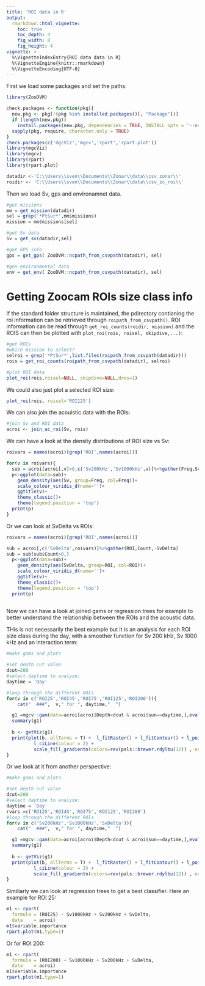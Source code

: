 ```yaml
---
title: 'ROI data in R'
output:
  rmarkdown::html_vignette:
    toc: true
    toc_depth: 4
    fig_width: 8 
    fig_height: 4 
vignette: >
  %\VignetteIndexEntry{ROI data data in R}
  %\VignetteEngine{knitr::rmarkdown}
  %\VignetteEncoding{UTF-8}
---
```


First we load some packages and set the paths:

```r
library(ZooDVM)

check.packages <- function(pkg){
  new.pkg <- pkg[!(pkg %in% installed.packages()[, "Package"])]
  if (length(new.pkg))
    install.packages(new.pkg, dependencies = TRUE, INSTALL_opts = '--no-lock')
  sapply(pkg, require, character.only = TRUE)
}
check.packages(c('mgcViz','mgcv','rpart','rpart.plot'))
library(mgcViz)
library(mgcv)
library(rpart)
library(rpart.plot)

datadir <-'C:\\Users\\sven\\Documents\\Zonar\\data\\csv_zonar\\'
roidir <- 'C:\\Users\\sven\\Documents\\Zonar\\data\\csv_zc_roi\\'

```

Then we load Sv, gps and environamnet data.

```r
#get missions
mm = get_mission(datadir)
sel = grep('*PtSur*',mm$missions)
mission = mm$missions[sel]

#get Sv data
Sv = get_sv(datadir,sel)

#get GPS info
gps = get_gps( ZooDVM::ncpath_from_csvpath(datadir), sel)

#gen environmental data
env = get_env( ZooDVM::ncpath_from_csvpath(datadir), sel)

```

# Getting Zoocam ROIs size class info  

If the standard folder structure is maintained, the pdirectory contianing the roi information can be retrieved through `roipath_from_csvpath()`. ROI information can be read through `get_roi_counts(roidir, mission)` and the ROIS can then be plotted with `plot_roi(rois, roisel, skipdive,...)`:  

```r
#get ROIs
#which mission to select?
selroi = grep('*PtSur*',list.files(roipath_from_csvpath(datadir)))
rois = get_roi_counts(roipath_from_csvpath(datadir), selroi)

#plot ROI data
plot_roi(rois,roisel=NULL, skipdive=NULL,dres=1)

```

We could also just plot a selected ROI size:  

```r
plot_roi(rois, roisel='ROI125')
```

We can also join the acouistic data with the ROIs:  
```r
#join Sv and ROI data
acroi <- join_ac_roi(Sv, rois)
```


We can have a look at the density distributions of ROI size vs Sv:

```r

roivars = names(acroi)[grep('ROI',names(acroi))]

for(v in roivars){
  sub = acroi[acroi[,v]>0,c('Sv200kHz','Sv1000kHz',v)]%>%gather(Freq,Sv,-eval(v))
  p<-ggplot(data=sub)+
    geom_density(aes(Sv, group=Freq, col=Freq))+
    scale_colour_viridis_d(name='')+
    ggtitle(v)+
    theme_classic()+
    theme(legend.position = 'top')
  print(p)
}

```
  
Or we can look at SvDelta vs ROIs:  

```r

roivars = names(acroi)[grep('ROI',names(acroi))]

sub = acroi[,c('SvDelta',roivars)]%>%gather(ROI,Count,-SvDelta)
sub = sub[sub$Count>0,]
  p<-ggplot(data=sub)+
    geom_density(aes(SvDelta, group=ROI, col=ROI))+
    scale_colour_viridis_d(name='')+
    ggtitle(v)+
    theme_classic()+
    theme(legend.position = 'top')
  print(p)
  
```


Now we can have a look at joined gams or regression trees for example to better understand the relationship between the ROIs and the acoustic data.  

THis is not necessarily the best example but it is an analysis for each ROI size class during the day, with a smoother function for Sv 200 kHz, Sv 1000 kHz and an interaction term:  

```r
#make gams and plots

#set depth cut value
dcut=200
#select daytime to analyze:
daytime = 'Day' 

#loop through the different ROIs
for(v in c('ROI25','ROI45','ROI75','ROI125','ROI200')){
    cat("  ###",  v," for ", daytime,"  ")

  g1 =mgcv::gam(data=acroi[acroi$Depth<dcut & acroi$sun==daytime,],eval(parse(text=v))~s(Sv200kHz)+s(Sv1000kHz)+s(Sv200kHz, Sv1000kHz))
  summary(g1)
  
  b <- getViz(g1)
  print(plot(b, allTerms = T) +  l_fitRaster() + l_fitContour() + l_points(alpha=0.2)+ l_fitLine(linetype = 1, size=1.2) + l_fitContour() + 
          l_ciLine(colour = 2) +
          scale_fill_gradientn(colors=rev(pals::brewer.rdylbu(12)) , na.value='transparent',oob=scales::squish)+theme_classic(), pages = 1)
}

```

Or we look at it from another perspective:  

```r
#make gams and plots

#set depth cut value
dcut=200
#select daytime to analyze:
daytime = 'Day' 
rvars =c('ROI25','ROI45','ROI75','ROI125','ROI200')
#loop through the different ROIs
for(v in c('Sv200kHz','Sv1000kHz','SvDelta')){
    cat("  ###",  v," for ", daytime,"  ")

  g1 =mgcv::gam(data=acroi[acroi$Depth<dcut & acroi$sun==daytime,],eval(parse(text=v))~s(ROI25)+s(ROI200)+s(ROI25, ROI200)+s(ROI25, ROI125)+s(ROI25, ROI75)+s(ROI75, ROI200))
  summary(g1)
  
  b <- getViz(g1)
  print(plot(b, allTerms = T) +  l_fitRaster() + l_fitContour() + l_points(alpha=0.2)+ l_fitLine(linetype = 1, size=1.2) + l_fitContour() + 
          l_ciLine(colour = 2) +
          scale_fill_gradientn(colors=rev(pals::brewer.rdylbu(12)) , na.value='transparent',oob=scales::squish)+theme_classic(), pages = 1)
}

```
Similiarly we can look at regression trees to get a best classifier. Here an example for ROI 25:  


```r

m1 <- rpart(
  formula = (ROI25) ~ Sv1000kHz + Sv200kHz + SvDelta,
  data    = acroi)
m1$variable.importance
rpart.plot(m1,type=1)
```
  
Or for ROI 200:
    
```r


m1 <- rpart(
  formula = (ROI200) ~ Sv1000kHz + Sv200kHz + SvDelta,
  data    = acroi)
m1$variable.importance
rpart.plot(m1,type=1)
```
